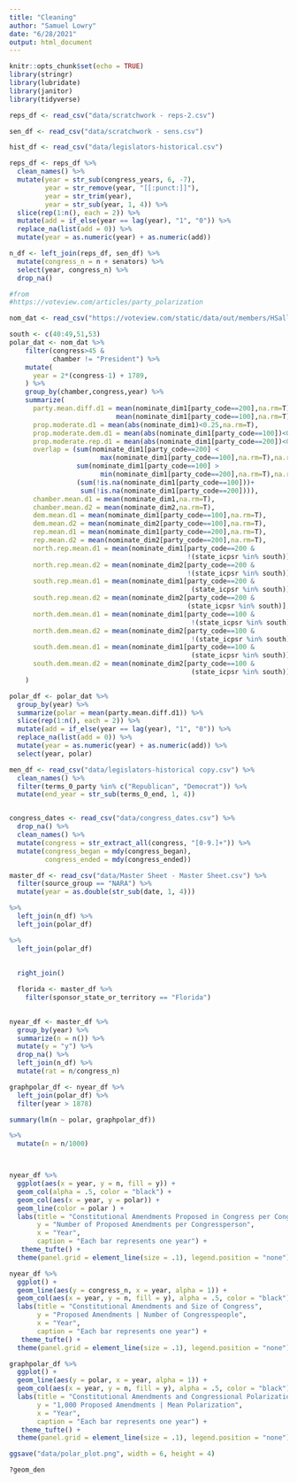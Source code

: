 ```yaml
---
title: "Cleaning"
author: "Samuel Lowry"
date: "6/28/2021"
output: html_document
---
```


```r
knitr::opts_chunk$set(echo = TRUE)
library(stringr)
library(lubridate)
library(janitor)
library(tidyverse)
```

```r
reps_df <- read_csv("data/scratchwork - reps-2.csv")

sen_df <- read_csv("data/scratchwork - sens.csv")

hist_df <- read_csv("data/legislators-historical.csv")
```


```r
reps_df <- reps_df %>% 
  clean_names() %>% 
  mutate(year = str_sub(congress_years, 6, -7),
         year = str_remove(year, "[[:punct:]]"),
         year = str_trim(year),
         year = str_sub(year, 1, 4)) %>% 
  slice(rep(1:n(), each = 2)) %>% 
  mutate(add = if_else(year == lag(year), "1", "0")) %>% 
  replace_na(list(add = 0)) %>% 
  mutate(year = as.numeric(year) + as.numeric(add))

n_df <- left_join(reps_df, sen_df) %>% 
  mutate(congress_n = n + senators) %>% 
  select(year, congress_n) %>% 
  drop_na()

```

```r
#from
#https://voteview.com/articles/party_polarization

nom_dat <- read_csv("https://voteview.com/static/data/out/members/HSall_members.csv")

south <- c(40:49,51,53)
polar_dat <- nom_dat %>% 
    filter(congress>45 & 
           chamber != "President") %>%
    mutate( 
      year = 2*(congress-1) + 1789,
    ) %>%
    group_by(chamber,congress,year) %>% 
    summarize(
      party.mean.diff.d1 = mean(nominate_dim1[party_code==200],na.rm=T) - 
                           mean(nominate_dim1[party_code==100],na.rm=T),
      prop.moderate.d1 = mean(abs(nominate_dim1)<0.25,na.rm=T),
      prop.moderate.dem.d1 = mean(abs(nominate_dim1[party_code==100])<0.25,na.rm=T),
      prop.moderate.rep.d1 = mean(abs(nominate_dim1[party_code==200])<0.25,na.rm=T),
      overlap = (sum(nominate_dim1[party_code==200] <
                       max(nominate_dim1[party_code==100],na.rm=T),na.rm=T)  +
                 sum(nominate_dim1[party_code==100] >
                       min(nominate_dim1[party_code==200],na.rm=T),na.rm=T))/
                 (sum(!is.na(nominate_dim1[party_code==100]))+
                  sum(!is.na(nominate_dim1[party_code==200]))),
      chamber.mean.d1 = mean(nominate_dim1,na.rm=T),
      chamber.mean.d2 = mean(nominate_dim2,na.rm=T),
      dem.mean.d1 = mean(nominate_dim1[party_code==100],na.rm=T),
      dem.mean.d2 = mean(nominate_dim2[party_code==100],na.rm=T),
      rep.mean.d1 = mean(nominate_dim1[party_code==200],na.rm=T),
      rep.mean.d2 = mean(nominate_dim2[party_code==200],na.rm=T),
      north.rep.mean.d1 = mean(nominate_dim1[party_code==200 & 
                                             !(state_icpsr %in% south)],na.rm=T),    
      north.rep.mean.d2 = mean(nominate_dim2[party_code==200 & 
                                             !(state_icpsr %in% south)],na.rm=T),    
      south.rep.mean.d1 = mean(nominate_dim1[party_code==200 & 
                                              (state_icpsr %in% south)],na.rm=T),    
      south.rep.mean.d2 = mean(nominate_dim2[party_code==200 & 
                                             (state_icpsr %in% south)],na.rm=T),    
      north.dem.mean.d1 = mean(nominate_dim1[party_code==100 & 
                                              !(state_icpsr %in% south)],na.rm=T),    
      north.dem.mean.d2 = mean(nominate_dim2[party_code==100 & 
                                              !(state_icpsr %in% south)],na.rm=T),    
      south.dem.mean.d1 = mean(nominate_dim1[party_code==100 & 
                                              (state_icpsr %in% south)],na.rm=T),    
      south.dem.mean.d2 = mean(nominate_dim2[party_code==100 & 
                                              (state_icpsr %in% south)],na.rm=T),    
    ) 

polar_df <- polar_dat %>%
  group_by(year) %>% 
  summarize(polar = mean(party.mean.diff.d1)) %>% 
  slice(rep(1:n(), each = 2)) %>% 
  mutate(add = if_else(year == lag(year), "1", "0")) %>% 
  replace_na(list(add = 0)) %>% 
  mutate(year = as.numeric(year) + as.numeric(add)) %>% 
  select(year, polar)
```

```r
men_df <- read_csv("data/legislators-historical copy.csv") %>% 
  clean_names() %>% 
  filter(terms_0_party %in% c("Republican", "Democrat")) %>% 
  mutate(end_year = str_sub(terms_0_end, 1, 4)) 


congress_dates <- read_csv("data/congress_dates.csv") %>% 
  drop_na() %>% 
  clean_names() %>% 
  mutate(congress = str_extract_all(congress, "[0-9.]+")) %>% 
  mutate(congress_began = mdy(congress_began),
         congress_ended = mdy(congress_ended))

master_df <- read_csv("data/Master Sheet - Master Sheet.csv") %>% 
  filter(source_group == "NARA") %>%
  mutate(year = as.double(str_sub(date, 1, 4))) 

%>% 
  left_join(n_df) %>% 
  left_join(polar_df)

%>% 
  left_join(polar_df)
  
  
  right_join()

  florida <- master_df %>% 
    filter(sponsor_state_or_territory == "Florida")
    
```

```r

nyear_df <- master_df %>% 
  group_by(year) %>% 
  summarize(n = n()) %>% 
  mutate(y = "y") %>% 
  drop_na() %>% 
  left_join(n_df) %>% 
  mutate(rat = n/congress_n)

graphpolar_df <- nyear_df %>% 
  left_join(polar_df) %>% 
  filter(year > 1878)

summary(lm(n ~ polar, graphpolar_df))

%>% 
  mutate(n = n/1000)



nyear_df %>% 
  ggplot(aes(x = year, y = n, fill = y)) +
  geom_col(alpha = .5, color = "black") +
  geom_col(aes(x = year, y = polar)) +
  geom_line(color = polar ) +
  labs(title = "Constitutional Amendments Proposed in Congress per Congressperson",
       y = "Number of Proposed Amendments per Congressperson",
       x = "Year",
       caption = "Each bar represents one year") +
   theme_tufte() +
  theme(panel.grid = element_line(size = .1), legend.position = "none")

nyear_df %>% 
  ggplot() +
  geom_line(aes(y = congress_n, x = year, alpha = 1)) +
  geom_col(aes(x = year, y = n, fill = y), alpha = .5, color = "black") +
  labs(title = "Constitutional Amendments and Size of Congress",
       y = "Proposed Amendments | Number of Congresspeople",
       x = "Year",
       caption = "Each bar represents one year") +
   theme_tufte() +
  theme(panel.grid = element_line(size = .1), legend.position = "none")

graphpolar_df %>% 
  ggplot() +
  geom_line(aes(y = polar, x = year, alpha = 1)) +
  geom_col(aes(x = year, y = n, fill = y), alpha = .5, color = "black") +
  labs(title = "Constitutional Amendments and Congressional Polarization",
       y = "1,000 Proposed Amendments | Mean Polarization",
       x = "Year",
       caption = "Each bar represents one year") +
   theme_tufte() +
  theme(panel.grid = element_line(size = .1), legend.position = "none")

ggsave("data/polar_plot.png", width = 6, height = 4)

?geom_den


```


